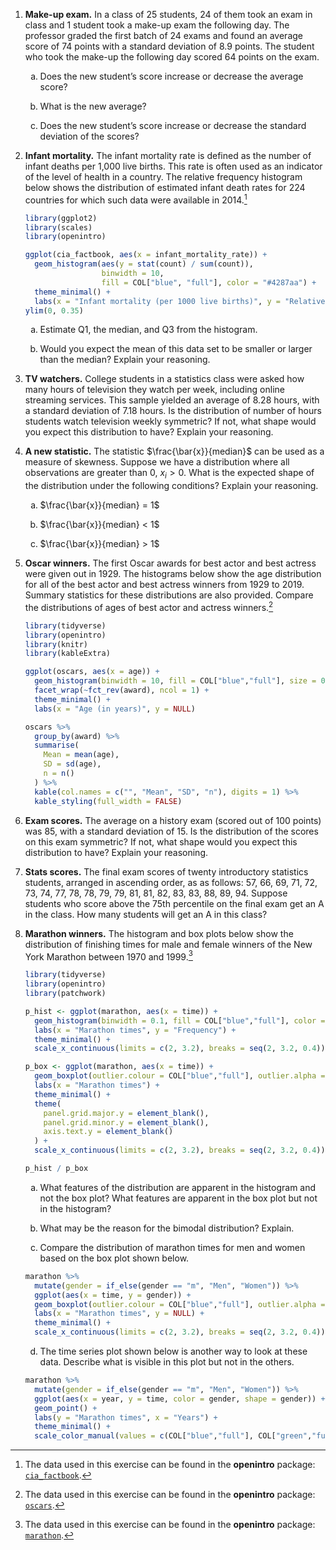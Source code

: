1.  **Make-up exam.** 
In a class of 25 students, 24 of them took an exam in class and 1 student took a make-up exam the following day. The professor graded the first batch of 24 exams and found an average score of 74 points with a standard deviation of 8.9 points. The student who took the make-up the following day scored 64 points on the exam.

    a.  Does the new student's score increase or decrease the average score?

    b.  What is the new average?

    c.  Does the new student's score increase or decrease the standard deviation of the scores?

1.  **Infant mortality.** 
The infant mortality rate is defined as the number of infant deaths per 1,000 live births. This rate is often used as an indicator of the level of health in a country. 
The relative frequency histogram below shows the distribution of estimated infant death rates for 224 countries for which such data were available in 2014.^[The data used in this exercise can be found in the **openintro** package: [`cia_factbook`](http://openintrostat.github.io/openintro/reference/cia_factbook.html).]

    ```r
    library(ggplot2)
    library(scales)
    library(openintro)
    
    ggplot(cia_factbook, aes(x = infant_mortality_rate)) +
      geom_histogram(aes(y = stat(count) / sum(count)), 
                     binwidth = 10, 
                     fill = COL["blue", "full"], color = "#4287aa") +
      theme_minimal() +
      labs(x = "Infant mortality (per 1000 live births)", y = "Relative frequency") +
    ylim(0, 0.35)
    ```

    a.  Estimate Q1, the median, and Q3 from the histogram.

    b.  Would you expect the mean of this data set to be smaller or larger than the median? Explain your reasoning.

1.  **TV watchers.** 
College students in a statistics class were asked how many hours of television they watch per week, including online streaming services. 
This sample yielded an average of 8.28 hours, with a standard deviation of 7.18 hours. 
Is the distribution of number of hours students watch television weekly symmetric? 
If not, what shape would you expect this distribution to have? 
Explain your reasoning.

1.  **A new statistic.** 
The statistic $\frac{\bar{x}}{median}$ can be used as a measure of skewness. 
Suppose we have a distribution where all observations are greater than 0, $x_i > 0$. 
What is the expected shape of the distribution under the following conditions? Explain your reasoning.

    a.  $\frac{\bar{x}}{median} = 1$

    b.  $\frac{\bar{x}}{median} < 1$

    c.  $\frac{\bar{x}}{median} > 1$

1.  **Oscar winners.** 
The first Oscar awards for best actor and best actress were given out in 1929. 
The histograms below show the age distribution for all of the best actor and best actress winners from 1929 to 2019. 
Summary statistics for these distributions are also provided. Compare the distributions of ages of best actor and actress winners.^[The data used in this exercise can be found in the **openintro** package: [`oscars`](http://openintrostat.github.io/openintro/reference/oscars.html).]

    ```r
    library(tidyverse)
    library(openintro)
    library(knitr)
    library(kableExtra)
    
    ggplot(oscars, aes(x = age)) +
      geom_histogram(binwidth = 10, fill = COL["blue","full"], size = 0.3, color = "#4287aa") +
      facet_wrap(~fct_rev(award), ncol = 1) +
      theme_minimal() +
      labs(x = "Age (in years)", y = NULL)
    ```
    
    ```r
    oscars %>%
      group_by(award) %>%
      summarise(
        Mean = mean(age),
        SD = sd(age),
        n = n()
      ) %>%
      kable(col.names = c("", "Mean", "SD", "n"), digits = 1) %>%
      kable_styling(full_width = FALSE)
    ```
    

1.  **Exam scores.** 
The average on a history exam (scored out of 100 points) was 85, with a standard deviation of 15. 
Is the distribution of the scores on this exam symmetric? 
If not, what shape would you expect this distribution to have? Explain your reasoning.

1.  **Stats scores.** 
The final exam scores of twenty introductory statistics students, arranged in ascending order, as as follows: 57, 66, 69, 71, 72, 73, 74, 77, 78, 78, 79, 79, 81, 81, 82, 83, 83, 88, 89, 94.
Suppose students who score above the 75th percentile on the final exam get an A in the class. How many students will get an A in this class?

1.  **Marathon winners.** 
The histogram and box plots below show the distribution of finishing times for male and female winners of the New York Marathon between 1970 and 1999.^[The data used in this exercise can be found in the **openintro** package: [`marathon`](http://openintrostat.github.io/openintro/reference/marathon.html).]

    ```r
    library(tidyverse)
    library(openintro)
    library(patchwork)
    
    p_hist <- ggplot(marathon, aes(x = time)) +
      geom_histogram(binwidth = 0.1, fill = COL["blue","full"], color = "#4287aa") +
      labs(x = "Marathon times", y = "Frequency") +
      theme_minimal() +
      scale_x_continuous(limits = c(2, 3.2), breaks = seq(2, 3.2, 0.4))
    
    p_box <- ggplot(marathon, aes(x = time)) +
      geom_boxplot(outlier.colour = COL["blue","full"], outlier.alpha = 0.8) +
      labs(x = "Marathon times") +
      theme_minimal() +
      theme(
        panel.grid.major.y = element_blank(),
        panel.grid.minor.y = element_blank(),
        axis.text.y = element_blank()
      ) +
      scale_x_continuous(limits = c(2, 3.2), breaks = seq(2, 3.2, 0.4))
    
    p_hist / p_box
    ```

    a.  What features of the distribution are apparent in the histogram and not the box plot? What features are apparent in the box plot but not in the histogram?

    b.  What may be the reason for the bimodal distribution? Explain.

    c.  Compare the distribution of marathon times for men and women based on the box plot shown below.
    
    ```r
    marathon %>%
      mutate(gender = if_else(gender == "m", "Men", "Women")) %>%
      ggplot(aes(x = time, y = gender)) +
      geom_boxplot(outlier.colour = COL["blue","full"], outlier.alpha = 0.8) +
      labs(x = "Marathon times", y = NULL) +
      theme_minimal() +
      scale_x_continuous(limits = c(2, 3.2), breaks = seq(2, 3.2, 0.4))
    ```

    d.  The time series plot shown below is another way to look at these data. Describe what is visible in this plot but not in the others.
    
    ```r
    marathon %>%
      mutate(gender = if_else(gender == "m", "Men", "Women")) %>%
      ggplot(aes(x = year, y = time, color = gender, shape = gender)) +
      geom_point() +
      labs(y = "Marathon times", x = "Years") +
      theme_minimal() +
      scale_color_manual(values = c(COL["blue","full"], COL["green","full"]))
    ```
